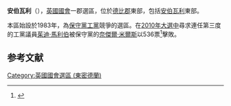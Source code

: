 {{noteTA
|G1=UK Places
|G2=PoliticiansUK
}}
{{Infobox UK constituency main
 |name        = 安伯瓦利
 |parliament  = uk
 |map1        = AmberValley2007
 |map2        = EnglandDerbyshire
 |map_entity  = [[德比郡|德比郡]]
 |map_year    = 
 |year        = 1983
 |abolished   = 
 |type        = 郡
 |elects_howmany = 1
 |previous    =
 |next        = 
 | population = 87,883 (2011 census)<ref>{{cite web |url=http://neighbourhood.statistics.gov.uk/dissemination/LeadTableView.do?a=7&b=6507705&c=&d=27&e=62&g=6430187&i=1001x1003x1032x1004&o=362&m=0&r=1&s=1422104706393&enc=1&dsFamilyId=2473 |title=Usual Resident Population, 2011 |website=Neighbourhood Statistics |publisher=Office for National Statistics |accessdate=25 January 2015 |archive-url=https://web.archive.org/web/20160303233023/http://neighbourhood.statistics.gov.uk/dissemination/LeadTableView.do?a=7&b=6507705&c=&d=27&e=62&g=6430187&i=1001x1003x1032x1004&o=362&m=0&r=1&s=1422104706393&enc=1&dsFamilyId=2473 |archive-date=2016-03-03 |dead-url=yes }}</ref>
 |electorate  = 69,538 (December 2010)<ref>{{cite web 
 |url=http://www.boundarycommissionforengland.org.uk/electoral-figures/electoral-figures.htm 
 |title=Electorate Figures - Boundary Commission for England 
 |date=4 March 2011 
 |work=2011 Electorate Figures 
 |publisher=Boundary Commission for England 
 |accessdate=13 March 2011 
 |deadurl=yes 
 |archiveurl=https://web.archive.org/web/20101106204053/http://www.boundarycommissionforengland.org.uk/electoral-figures/electoral-figures.htm 
 |archivedate=2010-11-06 
 }}</ref>
 |mp          = [[奈傑爾·米爾斯|奈傑爾·米爾斯]]
 |party       =  [[保守黨_(英國)|保守黨]]
 |region      = 英格蘭
 |county      = [[德比郡|德比郡]]
 |european    = East Midlands
}}'''安伯瓦利'''（{{lang-en|Amber Valley}}），[[英國|英國]][[英國國會|國會]]一郡選區，位於[[德比郡|德比郡]]東部，包括[[安伯瓦利|安伯瓦利]]東部。

本區始設於1983年，為[[保守黨_(英國)|保守黨]][[工黨_(英國)|工黨]]競爭的選區。在[[2010年英國大選|2010年大選中]]尋求連任第三度的工黨議員[[茱迪·馬利伯|茱迪·馬利伯]]被保守黨的[[奈傑爾·米爾斯|奈傑爾·米爾斯]]以536票<ref name="">{{cite news
|publisher=[[英國廣播公司|英國廣播公司]]
|date=2010年5月7日
|title=Election 2010/Constituency/Amber Valley
|url=http://news.bbc.co.uk/1/shared/election2010/results/constituency/a04.stm
|accessdate=2010年9月29日
|archive-date=2011年4月29日
|archive-url=https://web.archive.org/web/20110429115623/http://news.bbc.co.uk/1/shared/election2010/results/constituency/a04.stm
|dead-url=no
}}</ref>擊敗。

== 参考文献 ==
<div class="references-small">
<references></references>
</div>

{{DEFAULTSORT:Amber Valley  (UK Parliament constituency)}}
[[Category:英國國會選區_(東密德蘭)|Category:英國國會選區 (東密德蘭)]]